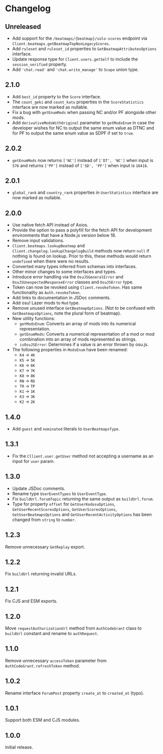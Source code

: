 # Changelog

## Unreleased

- Add support for the `/beatmaps/{beatmap}/solo-scores` endpoint via `Client.beatmaps.getBeatmapTopNonLegacyScores`.
- Add `ruleset` and `ruleset_id` properties to `GetBeatmapAttributesOptions` interface.
- Update response type for `Client.users.getSelf` to include the `session_verified` property.
- Add `'chat.read'` and `'chat.write_manage'` to `Scope` union type.

## 2.1.0

- Add `best_id` property to the `Score` interface.
- The `count_geki` and `count_katu` properties in the `ScoreStatistics` interface are now marked as nullable.
- Fix a bug with `getEnumMods` when passing NC and/or PF alongside other mods.
- Add `derivativeModsWithOriginal` parameter to `getModsEnum` in case the developer wishes for NC to output the same enum value as DTNC and for PF to output the same enum value as SDPF if set to `true`.

## 2.0.2

- `getEnumMods` now returns `['NC']` instead of `['DT', 'NC']` when input is `576` and returns `['PF']` instead of `['SD', 'PF']` when input is `16416`.

## 2.0.1

- `global_rank` and `country_rank` properties in `UserStatistics` interface are now marked as nullable.

## 2.0.0

- Use native fetch API instead of Axios.
- Provide the option to pass a polyfill for the fetch API for development environments that have a Node.js version below 18.
- Remove input validations.
- `Client.beatmaps.lookupBeatmap` and `Client.changelog.lookupChangelogBuild` methods now return `null` if nothing is found on lookup. Prior to this, these methods would return `undefined` when there were no results.
- Converted many types inferred from schemas into interfaces.
- Other minor changes to some interfaces and types.
- Introduce error handling via the `OsuJSGeneralError` and `OsuJSUnexpectedResponseError` classes and `OsuJSError` type.
- Token can now be revoked using `Client.revokeToken`. Has same functionality as `Auth.revokeToken`.
- Add links to documentation in JSDoc comments.
- Add osu! Lazer mods to `Mod` type.
- Remove unused interface `GetBeatmapOptions`. (Not to be confused with `GetBeatmapsOptions`, note the plural form of beatmap).
- New utility functions:
  - `getModsEnum`: Converts an array of mods into its numerical representation.
  - `getEnumMods`: Converts a numerical representation of a mod or mod combination into an array of mods represented as strings.
  - `isOsuJSError`: Determines if a value is an error thrown by osu.js.
- The following properties in `ModsEnum` have been renamed:
  - `K4` -> `4K`
  - `K5` -> `5K`
  - `K6` -> `6K`
  - `K7` -> `7K`
  - `K8` -> `8K`
  - `RN` -> `RD`
  - `TR` -> `TP`
  - `K1` -> `1K`
  - `K3` -> `3K`
  - `K2` -> `2K`

## 1.4.0

- Add `guest` and `nominated` literals to `UserBeatmapsType`.

## 1.3.1

- Fix the `Cllient.user.getUser` method not accepting a username as an input for `user` param.

## 1.3.0

- Update JSDoc comments.
- Rename type `UserEventTypes` to `UserEventType`.
- Fix `buildUrl.forumTopic` returning the same output as `buildUrl.forum`.
- Type for property `offset` for `GetUserKodosuOptions`, `GetUserRecentScoresOptions`, `GetUserScoresOptions`, `GetUserBeatmapsOptions` and `GetUserRecentActivityOptions` has been changed from `string` to `number`.

## 1.2.3

Remove unnecessary `GetReplay` export.

## 1.2.2

Fix `buildUrl` returning invalid URLs.

## 1.2.1

Fix CJS and ESM exports.

## 1.2.0

Move `requestAuthorizationUrl` method from `AuthCodeGrant` class to `buildUrl` constant and rename to `authRequest`.

## 1.1.0

Remove unnecessary `accessToken` parameter from `AuthCodeGrant.refreshToken` method.

## 1.0.2

Rename interface `ForumPost` property `create_at` to `created_at` (typo).

## 1.0.1

Support both ESM and CJS modules.

## 1.0.0

Initial release.
